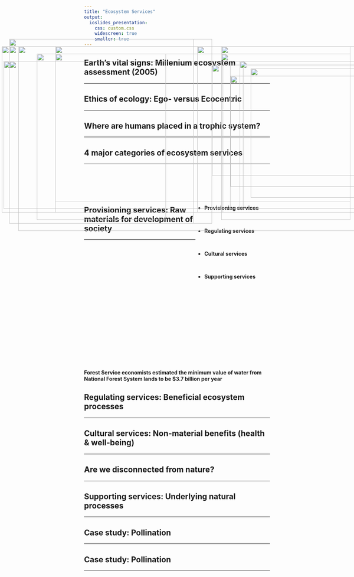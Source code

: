 ```yaml
---
title: "Ecosystem Services"
output: 
  ioslides_presentation:
    css: custom.css
    widescreen: true
    smaller: true
---
```


<!-- ## -->

<!-- <IMG STYLE="position:absolute; TOP:50px; LEFT:125px; WIDTH:800px; HEIGHT:600px" SRC="images/biodiverse.png"> -->

## Earth's vital signs: Millenium ecosystem assessment (2005)
<hr>

<IMG STYLE="position:absolute; TOP:180px; LEFT:50px; WIDTH:1000px; HEIGHT:500px" SRC="images/ma2005.png">

## Ethics of ecology: Ego- versus Ecocentric
<hr>

<IMG STYLE="position:absolute; TOP:180px; LEFT:150px; WIDTH:800px; HEIGHT:450px" SRC="images/ethics.jpg">

## Where are humans placed in a trophic system?
<hr>

<IMG STYLE="position:absolute; TOP:230px; LEFT:575px; WIDTH:515px; HEIGHT:300px" SRC="images/humansfood.jpeg">

<IMG STYLE="position:absolute; TOP:180px; LEFT:5px; WIDTH:600px; HEIGHT:450px" SRC="images/trophic.png">

## 4 major categories of ecosystem services
<hr>
<br/>
<br/>
<br/>
<br/>

<IMG STYLE="position:absolute; TOP:160px; LEFT:25px; WIDTH:550px; HEIGHT:500px" SRC="images/Ecosystem-Services2.png">

<div style="float: right; width: 40%;">

* **Provisioning services**

<br/>

* **Regulating services**

<br/>

* **Cultural services**

<br/>

* **Supporting services**

 </div>

## Provisioning services: Raw materials for development of society
<hr>
<br/>
<br/>
<br/>
<br/>
<br/>
<br/>
<br/>
<br/>
<br/>
<br/>
<br/>
<br/>
<br/>
<br/>
<br/>
<br/>
<br/>
<br/>
<br/>

<IMG STYLE="position:absolute; TOP:200px; LEFT:150px; WIDTH:800px; HEIGHT:400px" SRC="images/provision.png">

**Forest Service economists estimated the minimum value of water from National Forest System lands to be $3.7 billion per year**

## Regulating services: Beneficial ecosystem processes
<hr>

<IMG STYLE="position:absolute; TOP:200px; LEFT:100px; WIDTH:350px; HEIGHT:450px" SRC="images/catskills2.jpg">

<IMG STYLE="position:absolute; TOP:200px; LEFT:600px; WIDTH:350px; HEIGHT:450px" SRC="images/catskills.jpg">

## Cultural services: Non-material benefits (health & well-being)
<hr>

<IMG STYLE="position:absolute; TOP:220px; LEFT:10px; WIDTH:650px; HEIGHT:400px" SRC="images/cultural.png">

<IMG STYLE="position:absolute; TOP:240px; LEFT:680px; WIDTH:400px; HEIGHT:350px" SRC="images/highline.jpg">

## Are we disconnected from nature?
<hr>

<IMG STYLE="position:absolute; TOP:220px; LEFT:25px; WIDTH:600px; HEIGHT:400px" SRC="images/naturewords.png">

<IMG STYLE="position:absolute; TOP:260px; LEFT:625px; WIDTH:450px; HEIGHT:300px" SRC="images/outdoors.jpg">

## Supporting services: Underlying natural processes
<hr>

<IMG STYLE="position:absolute; TOP:180px; LEFT:25px; WIDTH:500px; HEIGHT:450px" SRC="images/photosyn.jpg">

<IMG STYLE="position:absolute; TOP:180px; LEFT:535px; WIDTH:550px; HEIGHT:450px" SRC="images/soil2.jpg">

## Case study: Pollination
<hr>

<IMG STYLE="position:absolute; TOP:160px; LEFT:25px; WIDTH:500px; HEIGHT:500px" SRC="images/pollination.png">

<IMG STYLE="position:absolute; TOP:220px; LEFT:650px; WIDTH:400px; HEIGHT:400px" SRC="images/chinaapple.jpg">

## Case study: Pollination
<hr>

<IMG STYLE="position:absolute; TOP:160px; LEFT:25px; WIDTH:500px; HEIGHT:500px" SRC="images/insectdown.jpeg">

<IMG STYLE="position:absolute; TOP:180px; LEFT:600px; WIDTH:450px; HEIGHT:450px" SRC="images/windshield.jpg">

<!-- ## Conservation and restoration -->
<!-- <hr> -->

<!-- <IMG STYLE="position:absolute; TOP:220px; LEFT:150px; WIDTH:800px; HEIGHT:400px" SRC="images/pest_recovery.jpg"> -->

<!-- ## The importance of connectedness -->
<!-- <hr> -->

<!-- <IMG STYLE="position:absolute; TOP:175px; LEFT:100px; WIDTH:300px; HEIGHT:450px" SRC="images/corridors.jpg"> -->

<!-- <IMG STYLE="position:absolute; TOP:175px; LEFT:500px; WIDTH:550px; HEIGHT:450px" SRC="images/corridors2.jpg"> -->

<!-- ## -->

<!-- <IMG STYLE="position:absolute; TOP:75px; LEFT:100px; WIDTH:900px; HEIGHT:600px" SRC="images/agri.jpg"> -->

<!-- ##  -->

<!-- <IMG STYLE="position:absolute; TOP:150px; LEFT:100px; WIDTH:900px; HEIGHT:450px" SRC="images/urban.png"> -->